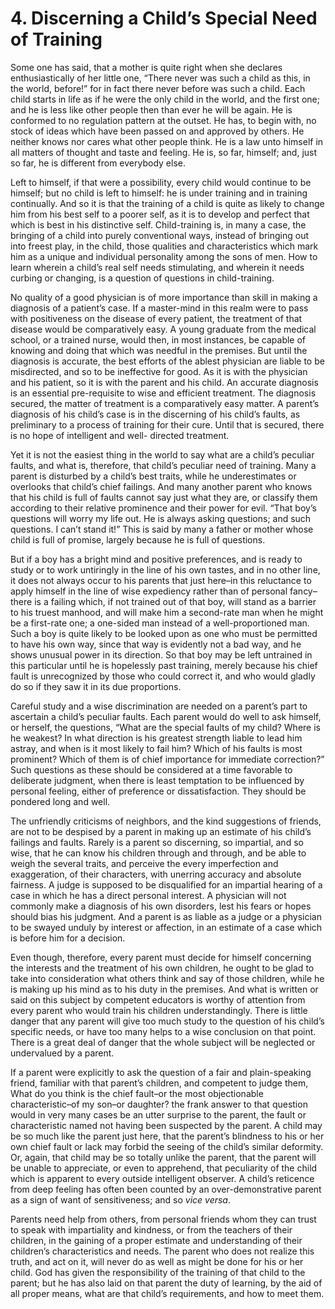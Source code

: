 # 4. Discerning a Child's Special Need of Training

Some one has said, that a mother is quite right when she declares enthusiastically of her little one, "There never was such a child as this, in the world, before!" for in fact there never before was such a child. Each child starts in life as if he were the only child in the world, and the first one; and he is less like other people then than ever he will be again. He is conformed to no regulation pattern at the outset. He has, to begin with, no stock of ideas which have been passed on and approved by others. He neither knows nor cares what other people think. He is a law unto himself in all matters of thought and taste and feeling. He is, so far, himself; and, just so far, he is different from everybody else.

Left to himself, if that were a possibility, every child would continue to be himself; but no child is left to himself: he is under training and in training continually. And so it is that the training of a child is quite as likely to change him from his best self to a poorer self, as it is to develop and perfect that which is best in his distinctive self. Child-training is, in many a case, the bringing of a child into purely conventional ways, instead of bringing out into freest play, in the child, those qualities and characteristics which mark him as a unique and individual personality among the sons of men. How to learn wherein a child's real self needs stimulating, and wherein it needs curbing or changing, is a question of questions in child-training.

No quality of a good physician is of more importance than skill in making a diagnosis of a patient's case. If a master-mind in this realm were to pass with positiveness on the disease of every patient, the treatment of that disease would be comparatively easy. A young graduate from the medical school, or a trained nurse, would then, in most instances, be capable of knowing and doing that which was needful in the premises. But until the diagnosis is accurate, the best efforts of the ablest physician are liable to be misdirected, and so to be ineffective for good. As it is with the physician and his patient, so it is with the parent and his child. An accurate diagnosis is an essential pre-requisite to wise and efficient treatment. The diagnosis secured, the matter of treatment is a comparatively easy matter. A parent's diagnosis of his child's case is in the discerning of his child's faults, as preliminary to a process of training for their cure. Until that is secured, there is no hope of intelligent and well- directed treatment.

Yet it is not the easiest thing in the world to say what are a child's peculiar faults, and what is, therefore, that child's peculiar need of training. Many a parent is disturbed by a child's best traits, while he underestimates or overlooks that child's chief failings. And many another parent who knows that his child is full of faults cannot say just what they are, or classify them according to their relative prominence and their power for evil. "That boy's questions will worry my life out. He is always asking questions; and such questions. I can't stand it!" This is said by many a father or mother whose child is full of promise, largely because he is full of questions.

But if a boy has a bright mind and positive preferences, and is ready to study or to work untiringly in the line of his own tastes, and in no other line, it does not always occur to his parents that just here–in this reluctance to apply himself in the line of wise expediency rather than of personal fancy–there is a failing which, if not trained out of that boy, will stand as a barrier to his truest manhood, and will make him a second-rate man when he might be a first-rate one; a one-sided man instead of a well-proportioned man. Such a boy is quite likely to be looked upon as one who must be permitted to have his own way, since that way is evidently not a bad way, and he shows unusual power in its direction. So that boy may be left untrained in this particular until he is hopelessly past training, merely because his chief fault is unrecognized by those who could correct it, and who would gladly do so if they saw it in its due proportions.

Careful study and a wise discrimination are needed on a parent's part to ascertain a child's peculiar faults. Each parent would do well to ask himself, or herself, the questions, "What are the special faults of my child? Where is he weakest? In what direction is his greatest strength liable to lead him astray, and when is it most likely to fail him? Which of his faults is most prominent? Which of them is of chief importance for immediate correction?" Such questions as these should be considered at a time favorable to deliberate judgment, when there is least temptation to be influenced by personal feeling, either of preference or dissatisfaction. They should be pondered long and well.

The unfriendly criticisms of neighbors, and the kind suggestions of friends, are not to be despised by a parent in making up an estimate of his child's failings and faults. Rarely is a parent so discerning, so impartial, and so wise, that he can know his children through and through, and be able to weigh the several traits, and perceive the every imperfection and exaggeration, of their characters, with unerring accuracy and absolute fairness. A judge is supposed to be disqualified for an impartial hearing of a case in which he has a direct personal interest. A physician will not commonly make a diagnosis of his own disorders, lest his fears or hopes should bias his judgment. And a parent is as liable as a judge or a physician to be swayed unduly by interest or affection, in an estimate of a case which is before him for a decision.

Even though, therefore, every parent must decide for himself concerning the interests and the treatment of his own children, he ought to be glad to take into consideration what others think and say of those children, while he is making up his mind as to his duty in the premises. And what is written or said on this subject by competent educators is worthy of attention from every parent who would train his children understandingly. There is little danger that any parent will give too much study to the question of his child's specific needs, or have too many helps to a wise conclusion on that point. There is a great deal of danger that the whole subject will be neglected or undervalued by a parent.

If a parent were explicitly to ask the question of a fair and plain-speaking friend, familiar with that parent's children, and competent to judge them, What do you think is the chief fault–or the most objectionable characteristic–of my son–or daughter? the frank answer to that question would in very many cases be an utter surprise to the parent, the fault or characteristic named not having been suspected by the parent. A child may be so much like the parent just here, that the parent's blindness to his or her own chief fault or lack may forbid the seeing of the child's similar deformity. Or, again, that child may be so totally unlike the parent, that the parent will be unable to appreciate, or even to apprehend, that peculiarity of the child which is apparent to every outside intelligent observer. A child's reticence from deep feeling has often been counted by an over-demonstrative parent as a sign of want of sensitiveness; and so *vice versa*.

Parents need help from others, from personal friends whom they can trust to speak with impartiality and kindness, or from the teachers of their children, in the gaining of a proper estimate and understanding of their children's characteristics and needs. The parent who does not realize this truth, and act on it, will never do as well as might be done for his or her child. God has given the responsibility of the training of that child to the parent; but he has also laid on that parent the duty of learning, by the aid of all proper means, what are that child's requirements, and how to meet them.